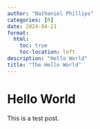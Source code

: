 ```yaml
--- 
author: "Nathaniel Phillips" 
categories: [R] 
date: 2024-04-21
format:
  html:
    toc: true
    toc-location: left
description: "Hello World" 
title: "The Hello World" 
---
```


# Hello World

This is a test post. 
